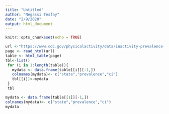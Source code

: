 ---
title: "Untitled"
author: "Negassi Tesfay"
date: "2/9/2020"
output: html_document
---

```{r setup, include=FALSE}
knitr::opts_chunk$set(echo = TRUE)
```

```{r}
url <-"https://www.cdc.gov/physicalactivity/data/inactivity-prevalence-maps/index.html"
page <- read_html(url)
table <- html_table(page)
tbl<-list()
 for (i in 1:length(table)){
   mydata <- data.frame(table[[i]][-1,])
   colnames(mydata)<- c("state","prevalence","ci")
   tbl[[i]]<-mydata
 }
 tbl

```

```{r}
mydata <- data.frame(table[[1]][-1,])
colnames(mydata)<- c("state","prevalence","ci")
mydata

```

```{r}

```

